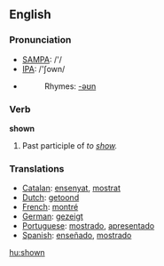 ==English==

{{rank|mighty|Hart|social|923|shown|escape|Mr|shot}}

=== Pronunciation ===
*[[w:SAMPA|SAMPA]]: /'/
*[[w:IPA|IPA]]: /'ʃown/
*{{audio|en-us-shown.ogg|Audio (US)}}
*:Rhymes: [[Rhymes:English:-əʊn|-əʊn]]

=== Verb ===
'''shown'''
# Past participle of ''to [[show]].''

=== Translations ===
*[[Catalan]]: [[ensenyat]], [[mostrat]]
*[[Dutch]]: [[getoond]]
*[[French]]: [[montré]]
*[[German]]: [[gezeigt]]
*[[Portuguese]]: [[mostrado]], [[apresentado]]
*[[Spanish]]: [[enseñado]], [[mostrado]]

[[hu:shown]]